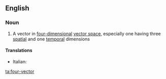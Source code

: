 ==English==

===Noun===
{{wikipedia}}
{{en-noun|sg=[[four]]-[[vector]]}}

# {{mathematics}} A vector in [[four-dimensional]] [[vector space]], especially one having three [[spatial]] and one [[temporal]] dimensions

====Translations====
{{trans-top|vector in four-dimensional vector space}}
* Italian: {{t-|it|quadrivettore|m}}
{{trans-mid}}

{{trans-bottom}}

[[ta:four-vector]]